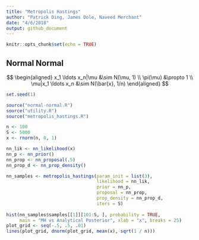 ```yaml
---
title: "Metropolis Hastings"
author: "Patrick Ding, James Dole, Naveed Merchant"
date: "4/6/2018"
output: github_document
---
```


```r
knitr::opts_chunk$set(echo = TRUE)
```

## Normal Normal

$$
\begin{aligned}
x_1 \ldots x_n|\mu &\sim N(\mu, 1)
\\
\pi(\mu) &\propto 1
\\
\mu|x_1 \ldots x_n &\sim N(\bar{x}, 1/n)
\end{aligned}
$$

```r
set.seed(1)

source("normal-normal.R")
source("utility.R")
source("metropolis_hastings.R")

n <- 100
S <- 5000
x <- rnorm(n, 0, 1)

nn_lik <- nn_likelihood(x)
nn_p <- nn_prior()
nn_prop <- nn_proposal(.5)
nn_prop_d <- nn_prop_density()

nn_samples <- metropolis_hastings(param_init = list(3), 
                                  likelihood = nn_lik, 
                                  prior = nn_p,
                                  proposal = nn_prop, 
                                  prop_density = nn_prop_d,
                                  iters = S)
                                  
hist(nn_samples$samples[[1]][101:S, ], probability = TRUE, 
     main = "MH vs Analytical Posterior", xlab = "x", breaks = 25)
plot_grid <- seq(-.5, .5, .01)
lines(plot_grid, dnorm(plot_grid, mean(x), sqrt(1 / n)))
```
